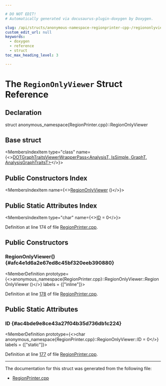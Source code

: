 ```yaml
---

# DO NOT EDIT!
# Automatically generated via docusaurus-plugin-doxygen by Doxygen.

slug: /api/structs/anonymous-namespace-regionprinter-cpp-/regiononlyviewer
custom_edit_url: null
keywords:
  - doxygen
  - reference
  - struct
toc_max_heading_level: 3

---
```





# The `RegionOnlyViewer` Struct Reference

<DoxygenPage pluginConfig={pluginConfig}>



## Declaration

<CodeBlock>struct anonymous_namespace{RegionPrinter.cpp}::RegionOnlyViewer</CodeBlock>

## Base struct

<MembersIndex>

<MembersIndexItem
  type="class"
  name={<><a href="/docs/api/classes/llvm/dotgraphtraitsviewerwrapperpass">DOTGraphTraitsViewerWrapperPass&lt;AnalysisT, IsSimple, GraphT, AnalysisGraphTraitsT&gt;</a></>}>
</MembersIndexItem>

</MembersIndex>

## Public Constructors Index

<MembersIndex>

<MembersIndexItem
  name={<><a href="#afc4e1d6a2e67ed8c45bf320eeb390880">RegionOnlyViewer</a> ()</>}>
</MembersIndexItem>

</MembersIndex>

## Public Static Attributes Index

<MembersIndex>

<MembersIndexItem
  type="char"
  name={<><a href="#ac4bde9e8ce43a27f04b35d736db1c224">ID</a> = 0</>}>
</MembersIndexItem>

</MembersIndex>


Definition at line 174 of file <a href="/docs/api/files/lib/lib/analysis/regionprinter-cpp">RegionPrinter.cpp</a>.

<SectionDefinition>

## Public Constructors

### RegionOnlyViewer() {#afc4e1d6a2e67ed8c45bf320eeb390880}

<MemberDefinition
  prototype={<>anonymous&#95;namespace&#123;RegionPrinter.cpp&#125;::RegionOnlyViewer::RegionOnlyViewer ()</>}
  labels = {["inline"]}>

Definition at line <a href="/docs/api/files/lib/lib/analysis/regionprinter-cpp/#l00178">178</a> of file <a href="/docs/api/files/lib/lib/analysis/regionprinter-cpp">RegionPrinter.cpp</a>.
</MemberDefinition>

</SectionDefinition>

<SectionDefinition>

## Public Static Attributes

### ID {#ac4bde9e8ce43a27f04b35d736db1c224}

<MemberDefinition
  prototype={<>char anonymous&#95;namespace&#123;RegionPrinter.cpp&#125;::RegionOnlyViewer::ID = 0</>}
  labels = {["static"]}>

Definition at line <a href="/docs/api/files/lib/lib/analysis/regionprinter-cpp/#l00177">177</a> of file <a href="/docs/api/files/lib/lib/analysis/regionprinter-cpp">RegionPrinter.cpp</a>.
</MemberDefinition>

</SectionDefinition>

<hr/>

The documentation for this struct was generated from the following file:

<ul>
<li><a href="/docs/api/files/lib/lib/analysis/regionprinter-cpp">RegionPrinter.cpp</a></li>
</ul>

</DoxygenPage>
